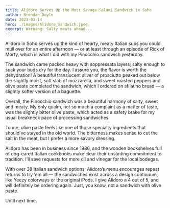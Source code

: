 ```yaml
---
title: Alidoro Serves Up the Most Savage Salami Sandwich in Soho
author: Brendan Doyle
date: 2021-03-14
hero: ./images/Alidoro_Sandwich.jpeg
excerpt: Warning: Salty meats ahead...
---
```

Alidoro in Soho serves up the kind of hearty, meaty Italian subs you could mull over for an entire afternoon — or at least through an episode of Rick of Morty, which is what I did with my Pinocchio sandwich yesterday.

The sandwich came packed heavy with soppressata layers, salty enough to suck your buds dry for the day. I assure you, the flavor is worth the dehydration! A beautiful translucent sliver of prosciutto peaked out below the slightly moist, soft slab of mozzarella, and sweet roasted peppers and olive paste completed the sandwich, which I ordered on sfilatino bread — a slightly softer version of a baguette.

Overall, the Pinocchio sandwich was a beautiful harmony of salty, sweet and meaty. My only qualm, not so much a complaint as a matter of taste, was the slightly bitter olive paste, which acted as a safety brake for my usual breakneck pace of processing sandwiches.

To me, olive paste feels like one of those specialty ingredients that should’ve stayed in the old world. The bitterness makes sense to cut the salt in the meat, but I prefer a more savory dressing.

Alidoro has been in business since 1986, and the wooden bookshelves full of dog-eared Italian cookbooks make clear their unstinting commitment to tradition. I’ll save requests for more oil and vinegar for the local bodegas.

With over 38 Italian sandwich options, Alidoro’s menu encourages repeat returns to try ‘em all — the sandwiches exist across a design continuum, like Yeezy colorways or the original iPods. I give Alidoro a 4 out of 5, and will definitely be ordering again. Just, you know, not a sandwich with olive paste.

Until next time.